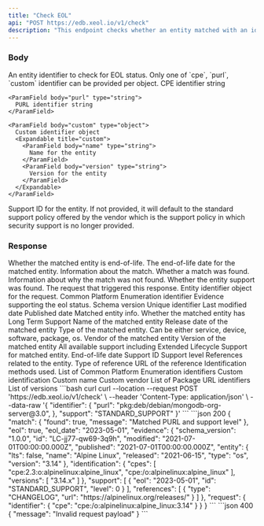 ```yaml
---
title: "Check EOL"
api: "POST https://edb.xeol.io/v1/check"
description: "This endpoint checks whether an entity matched with an identifier is EOL"
---
```


### Body

<ParamField body="identifier" type="object" required>
  An entity identifier to check for EOL status. Only one of `cpe`, `purl`, `custom` identifier can be provided
  per object.
  <Expandable title="properties">
    <ParamField body="cpe" type="string">
      CPE identifier string
    </ParamField>

    <ParamField body="purl" type="string">
      PURL identifier string
    </ParamField>

    <ParamField body="custom" type="object">
      Custom identifier object
      <Expandable title="custom">
        <ParamField body="name" type="string">
          Name for the entity
        </ParamField>
        <ParamField body="version" type="string">
          Version for the entity
        </ParamField>
      </Expandable>
    </ParamField>
  </Expandable>
</ParamField>

<ParamField body="support" type="string">
  Support ID for the entity. If not provided, it will default to the standard support policy offered by the vendor which is the support policy in which
  security support is no longer provided.
</ParamField>

### Response

<ResponseField name="eol" type="boolean">
  Whether the matched entity is end-of-life.
</ResponseField>

<ResponseField name="eol_date" type="string">
  The end-of-life date for the matched entity.
</ResponseField>

<ResponseField name="match" type="object">
  Information about the match.
  <Expandable title="match">
    <ResponseField name="found" type="bool">
      Whether a match was found.
    </ResponseField>
    <ResponseField name="message" type="string">
      Information about why the match was not found.
    </ResponseField>
  </Expandable>
</ResponseField>

<ResponseField name="found_support" type="boolean">
  Whether the entity support was found.
</ResponseField>


<ResponseField name="request" type="object">
  The request that triggered this response.
  <Expandable title="request">
    <ResponseField name="identifier" type="object">
      Entity identifier object for the request.
      <Expandable title="identifier">
        <ResponseField name="cpe" type="string">
          Common Platform Enumeration identifier
        </ResponseField>
      </Expandable>
    </ResponseField>
  </Expandable>
</ResponseField>

<ResponseField name="evidence" type="object">
  Evidence supporting the eol status.
  <Expandable title="evidence">
    <ResponseField name="schema_version" type="string">
      Schema version
    </ResponseField>
    <ResponseField name="id" type="string">
      Unique identifier
    </ResponseField>
    <ResponseField name="modified" type="datetime">
      Last modified date
    </ResponseField>
    <ResponseField name="published" type="datetime">
      Published date
    </ResponseField>
    <ResponseField name="entity" type="object">
      Matched entity info.
      <Expandable title="entity">
        <ResponseField name="lts" type="boolean">
          Whether the matched entity has Long Term Support
        </ResponseField>
        <ResponseField name="name" type="string">
          Name of the matched entity
        </ResponseField>
        <ResponseField name="released" type="datetime">
          Release date of the matched entity
        </ResponseField>
        <ResponseField name="type" type="string">
          Type of the matched entity. Can be either service, device, software, package, os.
        </ResponseField>
        <ResponseField name="vendor" type="string">
          Vendor of the matched entity
        </ResponseField>
        <ResponseField name="version" type="string">
          Version of the matched entity
        </ResponseField>
      </Expandable>
    </ResponseField>
    <ResponseField name="support" type="object[]">
      All available support including Extended Lifecycle Support for matched entity.
      <Expandable title="support">
        <ResponseField name="eol" type="datetime">
          End-of-life date
        </ResponseField>
        <ResponseField name="id" type="string">
          Support ID
        </ResponseField>
        <ResponseField name="level" type="integer">
          Support level
        </ResponseField>
      </Expandable>
    </ResponseField>
    <ResponseField name="references" type="object[]">
      References related to the entity.
      <Expandable title="references">
        <ResponseField name="type" type="string">
          Type of reference
        </ResponseField>
        <ResponseField name="url" type="string">
          URL of the reference
        </ResponseField>
      </Expandable>
    </ResponseField>
    <ResponseField name="identification" type="object">
      Identification methods used.
      <Expandable title="identification">
        <ResponseField name="cpes" type="string[]">
          List of Common Platform Enumeration identifiers
        </ResponseField>
        <ResponseField name="custom" type="object">
          Custom identification
          <Expandable title="custom">
            <ResponseField name="name" type="string">
              Custom name
            </ResponseField>
            <ResponseField name="vendor" type="string">
              Custom vendor
            </ResponseField>
          </Expandable>
        </ResponseField>
        <ResponseField name="purls" type="string[]">
          List of Package URL identifiers
        </ResponseField>
        <ResponseField name="versions" type="string[]">
          List of versions
        </ResponseField>
      </Expandable>
    </ResponseField>
  </Expandable>
</ResponseField>


<RequestExample>
  ```bash curl
  curl --location --request POST 'https://edb.xeol.io/v1/check' \
  --header 'Content-Type: application/json' \
  --data-raw '{
    "identifier": {
      "purl": "pkg:deb/debian/mongodb-org-server@3.0",
    },
    "support": "STANDARD_SUPPORT"
  }'
  ```
</RequestExample>

<ResponseExample>
  ```json 200
  {
    "match": {
      "found": true,
      "message": "Matched PURL and support level"
    },
    "eol": true,
    "eol_date": "2023-05-01",
    "evidence": {
      "schema_version": "1.0.0",
      "id": "LC-jj77-qw69-3q9h",
      "modified": "2021-07-01T00:00:00.000Z",
      "published": "2021-07-01T00:00:00.000Z",
      "entity": {
        "lts": false,
        "name": "Alpine Linux",
        "released": "2021-06-15",
        "type": "os",
        "version": "3.14"
      },
      "identification": {
        "cpes": [
          "cpe:2.3:o:alpinelinux:alpine_linux",
          "cpe:/o:alpinelinux:alpine_linux"
        ],
        "versions": [
          "3.14.x"
        ]
      },
      "support": [
        {
          "eol": "2023-05-01",
          "id": "STANDARD_SUPPORT",
          "level": 0
        }
      ],
      "references": [
        {
          "type": "CHANGELOG",
          "url": "https://alpinelinux.org/releases/"
        }
      ]
    },
    "request": {
      "identifier": {
        "cpe": "cpe:/o:alpinelinux:alpine_linux:3.14"
      }
    }
  }
  ```
  ```json 400
  {
    "message": "Invalid request payload"
  }
  ```
</ResponseExample>

